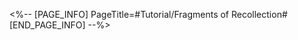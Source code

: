 <%-- [PAGE_INFO]
PageTitle=#Tutorial/Fragments of Recollection#
[END_PAGE_INFO] --%>
{{Tutorial
|sort      = 612801
|title     = Fragments of Recollection
|subtitle  = 
|type      = Adventure
|about     = 
|image1    = Tutorial Fragments of Recollection 1.png{{subst:void|<!--$UPLOAD:<<SpriteOutput/TutorialPic/TutorialPage_634401.png>-<Tutorial Fragments of Recollection 1.png>-<Tutorial Files>>-->}}
|text1     = Fragments of Recollection are memoria residues in the world of Amphoreus. They bear bygone days, and you can glean images of the past from within.
}}